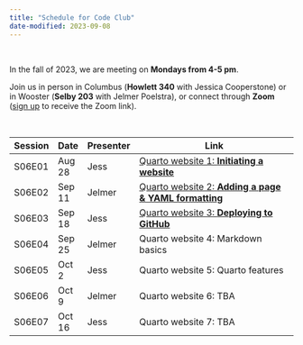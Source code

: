 ```yaml
---
title: "Schedule for Code Club"
date-modified: 2023-09-08
---
```


<br>

In the fall of 2023, we are meeting on **Mondays from 4-5 pm**.

Join us in person in Columbus (**Howlett 340** with Jessica Cooperstone)
or in Wooster (**Selby 203** with Jelmer Poelstra),
or connect through **Zoom**
([sign up](https://forms.gle/eYkMvmJShrcANUrt5) to receive the Zoom link).

<br>

| Session | Date    | Presenter | Link                                                                              |
|---------|---------|-----------|-----------------------------------------------------------------------------------|
| S06E01  | Aug 28  | Jess      | [Quarto website 1: **Initiating a website**](/posts/website_01_initiation/)       |
| S06E02  | Sep 11  | Jelmer    | [Quarto website 2: **Adding a page & YAML formatting**](/posts/website_02/)       |
| S06E03  | Sep 18  | Jess      | [Quarto website 3: **Deploying to GitHub**](/posts/website_03_deploy-github/)                                      |
| S06E04  | Sep 25  | Jelmer    | Quarto website 4: Markdown basics                                                 |
| S06E05  | Oct 2   | Jess      | Quarto website 5: Quarto features                                                 |
| S06E06  | Oct 9   | Jelmer    | Quarto website 6: TBA                                                             |
| S06E07  | Oct 16  | Jess      | Quarto website 7: TBA                                                             |
